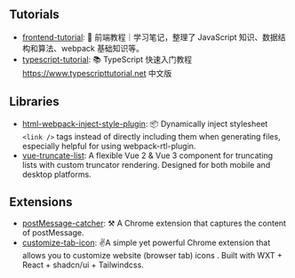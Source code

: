 
## Tutorials
- [frontend-tutorial](https://github.com/niexia/fe-tutorial): 🥤 前端教程｜学习笔记，整理了 JavaScript 知识、数据结构和算法、webpack 基础知识等。
- [typescript-tutorial](https://github.com/niexia/typescript-tutorial): 📚 TypeScript 快速入门教程 https://www.typescripttutorial.net 中文版

## Libraries
- [html-webpack-inject-style-plugin](https://github.com/niexia/html-webpack-inject-style-plugin): 📦 Dynamically inject stylesheet `<link />` tags instead of directly including them when generating files, especially helpful for using webpack-rtl-plugin.
- [vue-truncate-list](https://github.com/twheeljs/vue-truncate-list): A flexible Vue 2 & Vue 3 component for truncating lists with custom truncator rendering. Designed for both mobile and desktop platforms.

## Extensions
- [postMessage-catcher](https://github.com/niexia/postMessage-catcher): ⚒️ A Chrome extension that captures the content of postMessage.
- [customize-tab-icon](https://github.com/niexia/customize-tab-icon): ✌️A simple yet powerful Chrome extension that allows you to customize website (browser tab) icons . Built with WXT + React + shadcn/ui + Tailwindcss.
